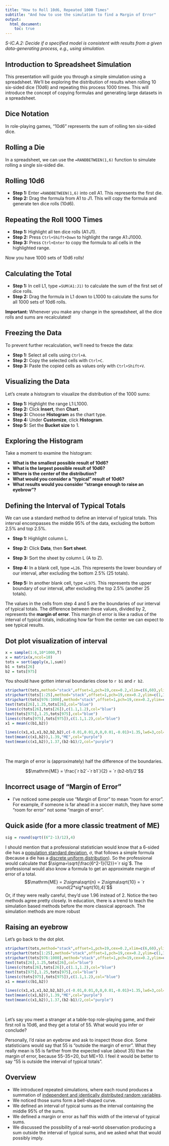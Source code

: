 ```yaml
---
title: "How to Roll 10d6, Repeated 1000 Times"
subtitle: "And how to use the simulation to find a Margin of Error"
output:
  html_document:
    toc: true
---
```


*S-IC.A.2: Decide if a specified model is consistent with results from a given data-generating process, e.g., using simulation.*

## Introduction to Spreadsheet Simulation

This presentation will guide you through a simple simulation using a spreadsheet. We'll be exploring the distribution of results when rolling 10 six-sided dice (10d6) and repeating this process 1000 times. This will introduce the concept of copying formulas and generating large datasets in a spreadsheet.

## Dice Notation

In role-playing games, "10d6" represents the sum of rolling ten six-sided dice.  

## Rolling a Die

In a spreadsheet, we can use the `=RANDBETWEEN(1,6)` function to simulate rolling a single six-sided die.

## Rolling 10d6

* **Step 1:** Enter `=RANDBETWEEN(1,6)` into cell A1. This represents the first die.
* **Step 2:**  Drag the formula from A1 to J1. This will copy the formula and generate ten dice rolls (10d6).

## Repeating the Roll 1000 Times

* **Step 1:** Highlight all ten dice rolls (A1:J1).
* **Step 2:** Press `Ctrl+Shift+Down` to highlight the range A1:J1000.
* **Step 3:** Press `Ctrl+Enter` to copy the formula to all cells in the highlighted range. 

Now you have 1000 sets of 10d6 rolls! 

## Calculating the Total

* **Step 1:** In cell L1, type `=SUM(A1:J1)` to calculate the sum of the first set of dice rolls.
* **Step 2:** Drag the formula in L1 down to L1000 to calculate the sums for all 1000 sets of 10d6 rolls.

**Important:**  Whenever you make any change in the spreadsheet, all the dice rolls and sums are recalculated!

## Freezing the Data

To prevent further recalculation, we'll need to freeze the data:

* **Step 1:** Select all cells using `Ctrl+A`.
* **Step 2:** Copy the selected cells with `Ctrl+C`.
* **Step 3:** Paste the copied cells as values only with `Ctrl+Shift+V`. 

## Visualizing the Data

Let's create a histogram to visualize the distribution of the 1000 sums:

* **Step 1:** Highlight the range L1:L1000.
* **Step 2:** Click **Insert**, then **Chart**.
* **Step 3:** Choose **Histogram** as the chart type. 
* **Step 4:** Under **Customize**, click **Histogram**.
* **Step 5:** Set the **Bucket size** to 1.

## Exploring the Histogram

Take a moment to examine the histogram:

* **What is the smallest possible result of 10d6?** 
* **What is the largest possible result of 10d6?**
* **Where is the center of the distribution?**
* **What would you consider a "typical" result of 10d6?** 
* **What results would you consider "strange enough to raise an eyebrow"?** 

## Defining the Interval of Typical Totals

We can use a standard method to define an interval of typical totals. This interval encompasses the middle 95% of the data, excluding the bottom 2.5% and top 2.5%.

* **Step 1:** Highlight column L.
* **Step 2:** Click **Data**, then **Sort sheet**.
* **Step 3:** Sort the sheet by column L (A to Z).

* **Step 4:** In a blank cell, type `=L26`. This represents the lower boundary of our interval, after excluding the bottom 2.5% (25 totals).
* **Step 5:** In another blank cell, type `=L975`. This represents the upper boundary of our interval, after excluding the top 2.5% (another 25 totals).

The values in the cells from step 4 and 5 are the boundaries of our interval of typical totals. The difference between these values, divided by 2, represents the **margin of error**. This margin of error is like a radius of the interval of typical totals, indicating how far from the center we can expect to see typical results. 

## Dot plot visualization of interval

```r
x = sample(1:6,10*1000,T)
x = matrix(x,ncol=10)
tots = sort(apply(x,1,sum))
b1 = tots[26]
b2 = tots[975]
```

You should have gotten interval boundaries close to `r b1` and `r b2`.

```r
stripchart(tots,method="stack",offset=1,pch=19,cex=0.2,xlim=c(6,60),ylim=c(1,1.4),col="black")
stripchart(tots[1:25],method="stack",offset=1,pch=19,cex=0.2,ylim=c(1,1.4),col="red",add=T)
stripchart(tots[976:1000],method="stack",offset=1,pch=19,cex=0.2,ylim=c(1,1.4),col="red",add=T)
text(tots[26],1.25,tots[26],col="blue")
lines(c(tots[26],tots[26]),c(1.1,1.2),col="blue")
text(tots[975],1.25,tots[975],col="blue")
lines(c(tots[975],tots[975]),c(1.1,1.2),col="blue")
x1 = mean(c(b1,b2))

lines(c(x1,x1,x1,b2,b2,b2),c(-0.01,0.01,0,0,0.01,-0.01)+1.35,lwd=3,col="purple")
text(mean(c(x1,b2)),1.39,"ME",col="purple")
text(mean(c(x1,b2)),1.37,(b2-b1)/2,col="purple")
```
\

The margin of error is (approximately) half the difference of the boundaries.

$$\mathrm{ME} = \frac{`r b2`-`r b1`}{2} = `r (b2-b1)/2`$$

## Incorrect usage of "Margin of Error"

* I've noticed some people use "Margin of Error" to mean "room for error". For example, if someone is far ahead in a soccer match, they have some "room for error" not some "margin of error".


## Quick aside (for a more classic treatment of ME)

```r
sig = round(sqrt((6^2-1)/12),4)
```

I should mention that a professional statistician would know that a 6-sided die has a [population standard deviation](https://en.wikipedia.org/wiki/Standard_deviation), $\sigma$, that follows a simple formula (because a die has a [discrete uniform distribution](https://en.wikipedia.org/wiki/Discrete_uniform_distribution)). So the professional would calculate that $\sigma=\sqrt{\frac{6^2-1}{12}}=`r sig`$. The professional would also know a formula to get an approximate margin of error of a total.
$$\mathrm{ME} = 2\sigma\sqrt{n} = 2\sigma\sqrt{10} = `r round(2*sig*sqrt(10),4)`$$
Or, if they were really careful, they'd use 1.96 instead of 2. Notice the two methods agree pretty closely. In education, there is a trend to teach the simulation based methods before the more classical approach. The simulation methods are more robust

## Raising an eyebrow

Let's go back to the dot plot.

```r
stripchart(tots,method="stack",offset=1,pch=19,cex=0.2,xlim=c(6,60),ylim=c(1,1.4),col="black")
stripchart(tots[1:25],method="stack",offset=1,pch=19,cex=0.2,ylim=c(1,1.4),col="red",add=T)
stripchart(tots[976:1000],method="stack",offset=1,pch=19,cex=0.2,ylim=c(1,1.4),col="red",add=T)
text(tots[26],1.25,tots[26],col="blue")
lines(c(tots[26],tots[26]),c(1.1,1.2),col="blue")
text(tots[975],1.25,tots[975],col="blue")
lines(c(tots[975],tots[975]),c(1.1,1.2),col="blue")
x1 = mean(c(b1,b2))

lines(c(x1,x1,x1,b2,b2,b2),c(-0.01,0.01,0,0,0.01,-0.01)+1.35,lwd=3,col="purple")
text(mean(c(x1,b2)),1.39,"ME",col="purple")
text(mean(c(x1,b2)),1.37,(b2-b1)/2,col="purple")
```
\

Let's say you meet a stranger at a table-top role-playing game, and their first roll is 10d6, and they get a total of 55. What would you infer or conclude?

Personally, I'd raise an eyebrow and ask to inspect those dice. Some statisticians would say that 55 is "outside the margin of error". What they really mean is 55 is farther from the expected value (about 35) than the margin of error, because 55-35=20, but ME=10. I feel it would be better to say "55 is outside the interval of typical totals".

## Overview

* We introduced repeated simulations, where each round produces a summation of [independent and identically distributed random variables](https://en.wikipedia.org/wiki/Independent_and_identically_distributed_random_variables).
* We noticed those sums form a bell-shaped curve.
* We defined an interval of typical sums as the interval containing the middle 95% of the sums.
* We defined a margin or error as half this width of the interval of typical sums.
* We discussed the possibility of a real-world observation producing a sum outside the interval of typical sums, and we asked what that would possibly imply.




